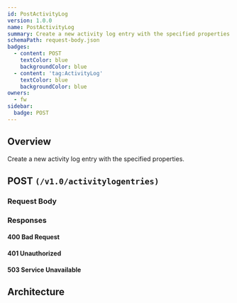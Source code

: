 ```yaml
---
id: PostActivityLog
version: 1.0.0
name: PostActivityLog
summary: Create a new activity log entry with the specified properties.
schemaPath: request-body.json
badges:
  - content: POST
    textColor: blue
    backgroundColor: blue
  - content: 'tag:ActivityLog'
    textColor: blue
    backgroundColor: blue
owners:
  - fw
sidebar:
  badge: POST
---
```

## Overview
Create a new activity log entry with the specified properties.




## POST `(/v1.0/activitylogentries)`




### Request Body
<SchemaViewer file="request-body.json" maxHeight="500" id="request-body" />


### Responses

#### <span className="text-orange-500">400 Bad Request</span>
<SchemaViewer file="response-400.json" maxHeight="500" id="response-400" />

#### <span className="text-orange-500">401 Unauthorized</span>
<SchemaViewer file="response-401.json" maxHeight="500" id="response-401" />

#### <span className="text-red-500">503 Service Unavailable</span>
<SchemaViewer file="response-503.json" maxHeight="500" id="response-503" />



## Architecture

<NodeGraph />
